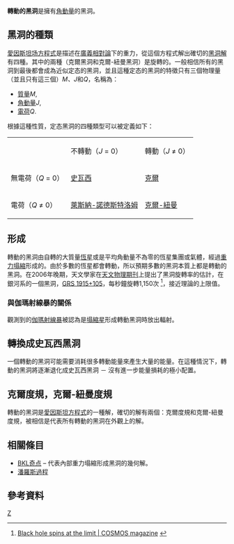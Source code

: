 {{noteTA
|G1=物理學
}}

'''轉動的黑洞'''是擁有[[角動量|角動量]]的黑洞。

== 黑洞的種類 ==
[[愛因斯坦场方程式|愛因斯坦场方程式]]是描述在[[廣義相對論|廣義相對論]]下的重力，從這個方程式解出確切的[[黑洞|黑洞解]]有四種。其中的兩種（克爾黑洞和克爾-紐曼黑洞）是旋轉的。一般相信所有的黑洞到最後都會成為近似定态的黑洞，並且這種定态的黑洞的特徵只有三個物理量（並且只有這三個）''M、J''和''Q''，名稱為：
* [[質量|質量]]''M'',  
* [[角動量|角動量]]''J'',
* [[電荷|電荷]]''Q''.
根據這種性質，定态黑洞的四種類型可以被定義如下：
{| class="wikitable" style="margin: 1em auto"
| 
| 不轉動（''J'' = 0）
| 轉動（''J'' ≠ 0）
|- 
| 無電荷（''Q'' = 0）
| [[史瓦西度規|史瓦西]]
| [[克爾度規|克爾]]
|-
| 電荷（''Q'' ≠ 0）
| [[萊斯納-諾德斯特洛姆度規|萊斯納-諾德斯特洛姆]]
| [[克爾-紐曼度規|克爾-紐曼]] 
|}

== 形成 ==
轉動的黑洞由自轉的大質量[[恆星|恆星]]或是平均角動量不為零的恆星集團或氣體，經過[[重力塌縮|重力塌縮]]形成的。由於多數的恆星都會轉動，所以預期多數的黑洞本質上都是轉動的黑洞。在2006年晚期，天文學家在[[天文物理期刊|天文物理期刊]]上提出了黑洞旋轉率的估計，在銀河系的一個黑洞，[[GRS_1915+105|GRS 1915+105]]，每秒鐘旋轉1,150次
<ref>[http://www.cosmosmagazine.com/node/873 Black hole spins at the limit | COSMOS magazine<!-- Bot generated title -->] {{webarchive|url=https://web.archive.org/web/20120507004507/http://www.cosmosmagazine.com/node/873 |date=2012-05-07 }}</ref>，接近理論的上限值。

=== 與伽瑪射線暴的關係 ===
觀測到的[[伽瑪射線暴|伽瑪射線暴]]被認為是[[塌縮星|塌縮星]]形成轉動黑洞時放出輻射。

== 轉換成史瓦西黑洞 ==
一個轉動的黑洞可能需要消耗很多轉動能量來產生大量的能量。在這種情況下，轉動的黑洞將逐漸退化成史瓦西黑洞 － 沒有進一步能量損耗的極小配置。{{Cn}}

== 克爾度規，克爾-紐曼度規 ==
{{Details|克爾度規}}{{Details|克爾-紐曼度規}}

轉動的黑洞是[[愛因斯坦方程式|愛因斯坦方程式]]的一種解，確切的解有兩個：克爾度規和克爾-紐曼度規，被相信是代表所有轉動的黑洞在外觀上的解。

== 相關條目 ==
* [[BKL奇点|BKL奇点]] – 代表內部重力塌縮形成黑洞的幾何解。
* [[潘羅斯過程|潘羅斯過程]]

== 參考資料 ==
{{reflist}}

{{黑洞}}

[[Category:黑洞|Z]]